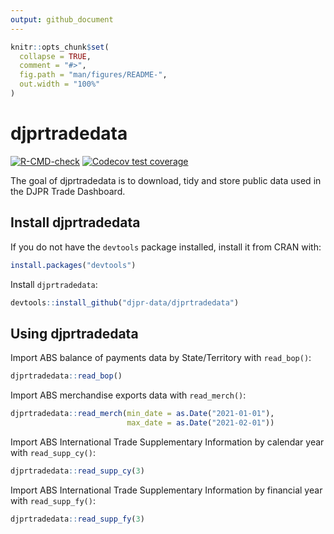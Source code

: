 ```yaml
---
output: github_document
---
```


<!-- README.md is generated from README.Rmd. Please edit that file -->

```r
knitr::opts_chunk$set(
  collapse = TRUE,
  comment = "#>",
  fig.path = "man/figures/README-",
  out.width = "100%"
)
```

# djprtradedata

<!-- badges: start -->
[![R-CMD-check](https://github.com/djpr-data/djprtradedata/workflows/R-CMD-check/badge.svg)](https://github.com/djpr-data/djprtradedata/actions)
[![Codecov test coverage](https://codecov.io/gh/djpr-data/djprtradedata/branch/main/graph/badge.svg)](https://codecov.io/gh/djpr-data/djprtradedata?branch=main)
<!-- badges: end -->

The goal of djprtradedata is to download, tidy and store public data used in the DJPR Trade Dashboard.

## Install djprtradedata

If you do not have the `devtools` package installed, install it from CRAN with: 
```r
install.packages("devtools")
```

Install `djprtradedata`:
```r
devtools::install_github("djpr-data/djprtradedata")
```

## Using djprtradedata

Import ABS balance of payments data by State/Territory with `read_bop()`:

```r
djprtradedata::read_bop()
```

Import ABS merchandise exports data with `read_merch()`:

```r
djprtradedata::read_merch(min_date = as.Date("2021-01-01"),
                          max_date = as.Date("2021-02-01"))
```

Import ABS International Trade Supplementary Information by calendar year with `read_supp_cy()`:

```r
djprtradedata::read_supp_cy(3)
```

Import ABS International Trade Supplementary Information by financial year with `read_supp_fy()`:

```r
djprtradedata::read_supp_fy(3)
```